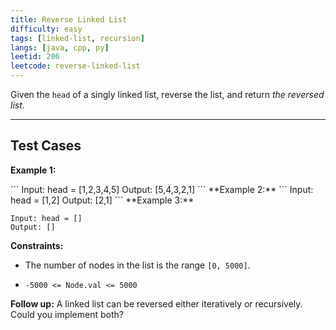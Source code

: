 ```yaml
---
title: Reverse Linked List
difficulty: easy
tags: [linked-list, recursion]
langs: [java, cpp, py]
leetid: 206
leetcode: reverse-linked-list
---
```

Given the `head` of a singly linked list, reverse the list, and return *the reversed list*.

 

---
## Test Cases
**Example 1:**

<MdxImage alt="" src="https://assets.leetcode.com/uploads/2021/02/19/rev1ex1.jpg" style="width: 542px; height: 222px;" />
```
Input: head = [1,2,3,4,5]
Output: [5,4,3,2,1]
```
**Example 2:**

<MdxImage alt="" src="https://assets.leetcode.com/uploads/2021/02/19/rev1ex2.jpg" style="width: 182px; height: 222px;" />
```
Input: head = [1,2]
Output: [2,1]
```
**Example 3:**

```
Input: head = []
Output: []
```
 

**Constraints:**

	
* The number of nodes in the list is the range `[0, 5000]`.
	
* `-5000 <= Node.val <= 5000`

 

**Follow up:** A linked list can be reversed either iteratively or recursively. Could you implement both?
